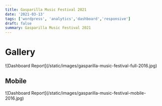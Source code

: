 ```yaml
---
title: Gasparilla Music Festival 2021
date: '2021-03-13'
tags: ['wordpress', 'analytics','dashboard','responsive']
draft: false
summary: Gasparilla Music Festival 2021
---
```


# Gallery

<div className="flex flex-wrap -mx-2 overflow-auto xl:-mx-2">
  <div className="my-1 px-2 w-full overflow-hidden xl:my-1 xl:px-2">
    ![Dashboard Report](/static/images/gasparilla-music-festival-full-2016.jpg)
  </div>
</div>

## Mobile

<div className="flex flex-wrap -mx-2 overflow-auto xl:-mx-2">
  <div className="my-1 px-2 w-full overflow-hidden xl:my-1 xl:px-2">
    ![Dashboard Report](/static/images/gasparilla-music-festival-mobile-2016.jpg)
  </div>
</div>
